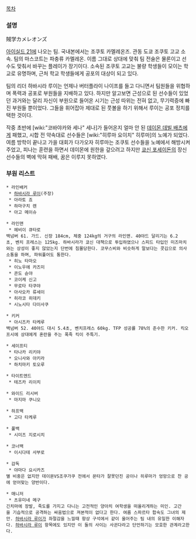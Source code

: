 [[목차]]
=== 설명 ===
賊学カメレオンズ

[[아이실드 21]]에 나오는 팀. 국내본에서는 조쿠토 카멜레온즈. 관동 도쿄 조쿠토 고교 소속. 팀의 마스코트는 파충류 카멜레온. 이름 그대로 상대에 맞춰 팀 전술은 물론이고 선수도 맞춰서 바꾸는 플레이가 장기이다. 소속된 조쿠토 고교는 불량 학생들이 모이는 학교로 유명하며, 근처 학교 학생들에게 공포의 대상이 되고 있다. 

팀의 리더 하바시라 루이는 언제나 버터플라이 나이프를 들고 다니면서 팀원들을 위협하며 폭력과 공포로 부원들을 지배하고 있다. 하지만 알고보면 근성으로 된 선수들이 있었던 과거와는 달리 자신이 부원으로 들어온 시기는 근성 따위는 전혀 없고, 무기력증에 빠진 부원들 뿐이었다. 그들을 휘어잡아 제대로 된 풋볼을 하기 위해서 루이는 공포 정치를 택한 것이다.

작중 초반에 [wiki:"코바야카와 세나" 세나]가 들어온지 얼마 안 된 [[데이몬 데빌 배츠]]에게 패했고, 시합 전 약속대로 선수들은 [wiki:"히루마 요이치" 히루마]의 노예가 되었다. 여름 방학이 끝나고 가을 대회가 다가오자 히루마는 조쿠토 선수들을 노예에서 해방시켜 주었고, 피나는 훈련을 하면서 데이몬에 원한을 갚으려고 하지만 [[쿄신 포세이돈]]의 장신 선수들의 벽에 막혀 패배, 꿈은 이루지 못하였다.

=== 부원 리스트 ===
 * 라인배커
  * [[하바시라 루이]](주장)
  * 아라토 죠
  * 하마구치 렌
  * 아고 메이슈

 * 라인맨
  * 헤비이 큐타로
 백넘버 61. 가드. 신장 184cm, 체중 124kg의 거구의 라인맨. 40야드 달리기는 6.2초, 벤치 프레스는 125kg. 하바시라가 쿄신 대책으로 투입하였으나 스피드 타입인 미즈마치와는 상성이 좋지 않았는지 단번에 침몰당한다. 코무스비와 비슷하게 말보다는 콧김으로 의사소통을 하며, 파워풀어도 통한다. 
  * 히노 타마오
  * 이노우에 카즈미
  * 콘도 슌야
  * 코이케 신고
  * 무로타 타쿠야
  * 아사오카 류세이
  * 히라코 히데키
  * 시노시타 다이사쿠

 * 키커
  * 아시즈카 타케루
 백넘버 52. 40야드 대시 5.4초, 벤치프레스 60kg. TFP 성공률 78%의 준수한 키커. 킥오프시에 상대에게 혼란을 주는 폭죽 킥이 주특기. 

 * 세이프티
  * 타나카 리키야
  * 오니사와 아키라
  * 하치마키 토오루

 * 타이트엔드
  * 테즈카 리이치

 * 와이드 리시버
  * 마지마 쿠니오

 * 하프백
  * 고다 타케루

 * 풀백
  * 시미즈 지로시치

 * 코너백
  * 이시다테 사부로

 * 감독
  * 야마다 요시카즈
 별 비중은 없지만 데이몬VS조쿠가쿠 전에서 몬타가 잘못던진 공이나 히루마가 엉망으로 찬 공에 얻어맞는 양반이다.

 * 매니저
  * 츠유미네 메구
 긴치마에 장발, 죽도를 가지고 다니는 고전적인 양아치 여학생을 떠올리게하는 미인. 고간을 기습적으로 공격하는 싸움법으로 져본적이 없다고 한다. 여름 스파르타 합숙도 그녀의 제안. [[하바시라 루이]]가 좌절감을 느낄때 항상 구석에서 같이 울어주는 팀 내의 유일한 이해자다. [[하바시라 루이]] 항목에도 있지만 이 둘의 사이는 사귄다라고 단언하기는 모호한 관계라고한다.

